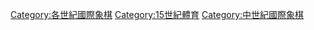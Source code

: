 
[[Category:各世紀國際象棋|Category:各世紀國際象棋]]
[[Category:15世紀體育|Category:15世紀體育]]
[[Category:中世紀國際象棋|Category:中世紀國際象棋]]